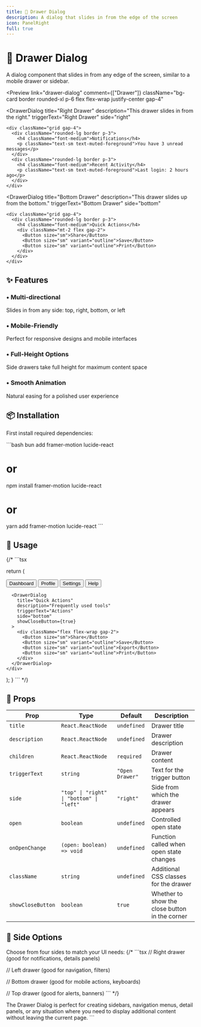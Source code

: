 ```yaml
---
title: 📱 Drawer Dialog
description: A dialog that slides in from the edge of the screen
icon: PanelRight
full: true
---
```



# 📱 Drawer Dialog

A dialog component that slides in from any edge of the screen, similar to a mobile drawer or sidebar.

<Preview
  link="drawer-dialog"
  comment={["Drawer"]}
  className="bg-card border rounded-xl p-6 flex flex-wrap justify-center gap-4"
>
  <DrawerDialog
    title="Right Drawer"
    description="This drawer slides in from the right."
    triggerText="Right Drawer"
    side="right"
  >
    <div className="grid gap-4">
      <div className="rounded-lg border p-3">
        <h4 className="font-medium">Notifications</h4>
        <p className="text-sm text-muted-foreground">You have 3 unread messages</p>
      </div>
      <div className="rounded-lg border p-3">
        <h4 className="font-medium">Recent Activity</h4>
        <p className="text-sm text-muted-foreground">Last login: 2 hours ago</p>
      </div>
    </div>
  </DrawerDialog>
  
  <DrawerDialog
    title="Bottom Drawer"
    description="This drawer slides up from the bottom."
    triggerText="Bottom Drawer"
    side="bottom"
  >
    <div className="grid gap-4">
      <div className="rounded-lg border p-3">
        <h4 className="font-medium">Quick Actions</h4>
        <div className="mt-2 flex gap-2">
          <Button size="sm">Share</Button>
          <Button size="sm" variant="outline">Save</Button>
          <Button size="sm" variant="outline">Print</Button>
        </div>
      </div>
    </div>
  </DrawerDialog>
</Preview>

## ✨ Features

<div className="grid grid-cols-1 md:grid-cols-2 gap-4 mt-6">
   <div className="p-4 rounded-lg border  bg-card">
    <h3 className="font-semibold flex items-center gap-2">
      <span className="text-primary">•</span> Multi-directional
    </h3>
    <p className="mt-2 text-sm text-muted-foreground">
      Slides in from any side: top, right, bottom, or left
    </p>
  </div>
   <div className="p-4 rounded-lg border  bg-card">
    <h3 className="flex items-center gap-2 font-semibold">
      <span className="text-primary">•</span> Mobile-Friendly
    </h3>
    <p className="text-muted-foreground mt-2 text-sm">
      Perfect for responsive designs and mobile interfaces
    </p>
  </div>

   <div className="p-4 rounded-lg border  bg-card">
    <h3 className="flex items-center gap-2 font-semibold">
      <span className="text-primary">•</span> Full-Height Options
    </h3>
    <p className="text-muted-foreground mt-2 text-sm">
      Side drawers take full height for maximum content space
    </p>
  </div>

  <div className="p-4 rounded-lg border  bg-card">
    <h3 className="font-semibold flex items-center gap-2">
      <span className="text-primary">•</span> Smooth Animation
    </h3>
    <p className="mt-2 text-sm text-muted-foreground">
      Natural easing for a polished user experience
    </p>
  </div>
</div>

## 📦 Installation

First install required dependencies:

\`\`\`bash
bun add framer-motion lucide-react
# or
npm install framer-motion lucide-react
# or
yarn add framer-motion lucide-react
\`\`\`

## 🧩 Usage

{/* \`\`\`tsx

  return (
    <div className="flex gap-4">
      <DrawerDialog
        title="Navigation"
        description="Main menu"
        triggerText="Open Menu"
        side="left"
      >
        <div className="grid gap-2">
          <Button variant="ghost" className="justify-start">Dashboard</Button>
          <Button variant="ghost" className="justify-start">Profile</Button>
          <Button variant="ghost" className="justify-start">Settings</Button>
          <Button variant="ghost" className="justify-start">Help</Button>
        </div>
      </DrawerDialog>
      
      <DrawerDialog
        title="Quick Actions"
        description="Frequently used tools"
        triggerText="Actions"
        side="bottom"
        showCloseButton={true}
      >
        <div className="flex flex-wrap gap-2">
          <Button size="sm">Share</Button>
          <Button size="sm" variant="outline">Save</Button>
          <Button size="sm" variant="outline">Export</Button>
          <Button size="sm" variant="outline">Print</Button>
        </div>
      </DrawerDialog>
    </div>
  );
}
\`\`\` */}

## 🔧 Props

| Prop | Type | Default | Description |
|------|------|---------|-------------|
| `title` | `React.ReactNode` | `undefined` | Drawer title |
| `description` | `React.ReactNode` | `undefined` | Drawer description |
| `children` | `React.ReactNode` | `required` | Drawer content |
| `triggerText` | `string` | `"Open Drawer"` | Text for the trigger button |
| `side` | `"top" \| "right" \| "bottom" \| "left"` | `"right"` | Side from which the drawer appears |
| `open` | `boolean` | `undefined` | Controlled open state |
| `onOpenChange` | `(open: boolean) => void` | `undefined` | Function called when open state changes |
| `className` | `string` | `undefined` | Additional CSS classes for the drawer |
| `showCloseButton` | `boolean` | `true` | Whether to show the close button in the corner |

## 🎨 Side Options

Choose from four sides to match your UI needs:
{/* 
\`\`\`tsx
// Right drawer (good for notifications, details panels)
<DrawerDialog side="right" />

// Left drawer (good for navigation, filters)
<DrawerDialog side="left" />

// Bottom drawer (good for mobile actions, keyboards)
<DrawerDialog side="bottom" />

// Top drawer (good for alerts, banners)
<DrawerDialog side="top" />
\`\`\` */}

The Drawer Dialog is perfect for creating sidebars, navigation menus, detail panels, or any situation where you need to display additional content without leaving the current page.
\`\`\`
